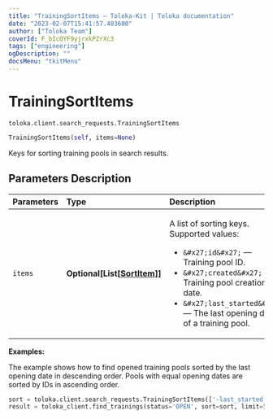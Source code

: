 ```yaml
---
title: "TrainingSortItems — Toloka-Kit | Toloka documentation"
date: "2023-02-07T15:41:57.403600"
author: ["Toloka Team"]
coverId: F_bIcOYF9yjrxkPZrXc3
tags: ["engineering"]
ogDescription: ""
docsMenu: "tkitMenu"
---
```


# TrainingSortItems
`toloka.client.search_requests.TrainingSortItems`

```python
TrainingSortItems(self, items=None)
```

Keys for sorting training pools in search results.

## Parameters Description

| Parameters | Type | Description |
| :----------| :----| :-----------|
`items`|**Optional\[List\[[SortItem](/docs-new/toloka-kit/reference/toloka.client.search_requests.TrainingSortItems.SortItem)\]\]**|<p>A list of sorting keys. Supported values:</p> <ul> <li>`&#x27;id&#x27;` — Training pool ID.</li> <li>`&#x27;created&#x27;` — Training pool creation date.</li> <li>`&#x27;last_started&#x27;` — The last opening date of a training pool.</li> </ul>

**Examples:**

The example shows how to find opened training pools sorted by the last opening date in descending order. Pools with equal opening dates are sorted by IDs in ascending order.

```python
sort = toloka.client.search_requests.TrainingSortItems(['-last_started', 'id'])
result = toloka_client.find_trainings(status='OPEN', sort=sort, limit=50)
```
